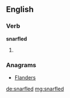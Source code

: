 ==English==

===Verb===
'''snarfled'''

# {{past of|snarfle}}

===Anagrams===
* [[Flanders#English|Flanders]]

[[de:snarfled]]
[[mg:snarfled]]
